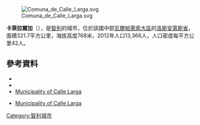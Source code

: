 [[Image:Comuna_de_Calle_Larga.svg|right]]

'''卡萊拉爾加'''（{{lang-es|Calle Larga}}），是[[智利|智利]]的城市，位於該國中部[[瓦爾帕萊索大區|瓦爾帕萊索大區]]的[[洛斯安第斯省_(智利)|洛斯安第斯省]]，面積321.7平方公里，海拔高度768米，2012年人口13,366人，人口密度每平方公里42人。

{{Coord|32|52|59|S|70|38|55|W|display=title}}

==參考資料==
*{{cite web|url=http://www.imcallelarga.cl/|title=Municipality of Calle Larga|accessdate=2 September 2010|language=es|archive-date=2010-09-02|archive-url=https://web.archive.org/web/20100902122930/http://www.imcallelarga.cl/|dead-url=no}}
*{{cite web |url= http://www.ine.cl/canales/chile_estadistico/censos_poblacion_vivienda/censo_pobl_vivi.php |title= National Statistics Institute |accessdate= 1 May 2010 |language= es |archive-date= 2019-01-06 |archive-url= https://web.archive.org/web/20190106234357/http://www.ine.cl/404.html?aspxerrorpath=%2Fcanales%2Fchile_estadistico%2Fcensos_poblacion_vivienda%2Fcenso_pobl_vivi.php |dead-url= no }}
*[http://www.imcallelarga.cl/ Municipality of Calle Larga]{{Wayback|url=http://www.imcallelarga.cl/ |date=20100902122930 }}
* {{es icon}} [http://www.imcallelarga.cl/ Municipality of Calle Larga]{{Wayback|url=http://www.imcallelarga.cl/ |date=20100902122930 }}

{{Chile-geo-stub}}
[[Category:智利城市|Category:智利城市]]